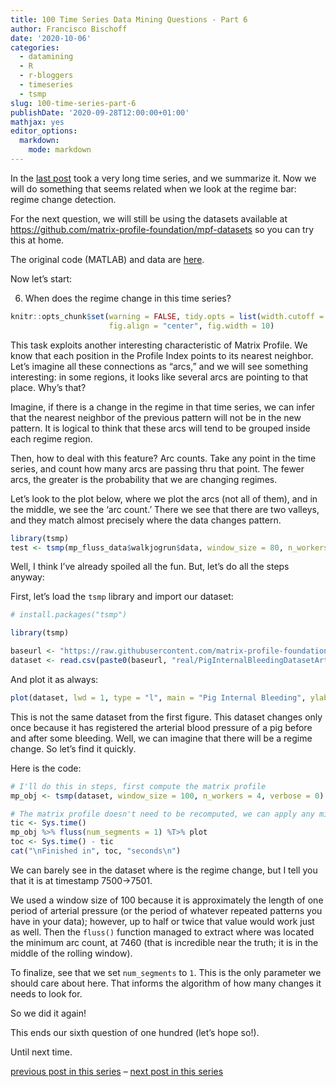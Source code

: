 ```yaml
---
title: 100 Time Series Data Mining Questions - Part 6
author: Francisco Bischoff
date: '2020-10-06'
categories:
  - datamining
  - R
  - r-bloggers
  - timeseries
  - tsmp
slug: 100-time-series-part-6
publishDate: '2020-09-28T12:00:00+01:00'
mathjax: yes
editor_options:
  markdown:
    mode: markdown
---
```


In the [last post](/posts/100-time-series-part-5) took a very long time series, and we summarize it.
Now we will do something that seems related when we look at the regime bar: regime change detection.

For the next question, we will still be using the datasets available at <https://github.com/matrix-profile-foundation/mpf-datasets> so you can try this at home.

The original code (MATLAB) and data are [here](https://www.cs.ucr.edu/~eamonn/HundredQuestions.zip).

Now let's start:

6.  When does the regime change in this time series?

```r
knitr::opts_chunk$set(warning = FALSE, tidy.opts = list(width.cutoff = 90), tidy = TRUE,
                      fig.align = "center", fig.width = 10)
```

This task exploits another interesting characteristic of Matrix Profile.
We know that each position in the Profile Index points to its nearest neighbor.
Let's imagine all these connections as "arcs," and we will see something interesting: in some regions, it looks like several arcs are pointing to that place.
Why's that?

Imagine, if there is a change in the regime in that time series, we can infer that the nearest neighbor of the previous pattern will not be in the new pattern.
It is logical to think that these arcs will tend to be grouped inside each regime region.

Then, how to deal with this feature?
Arc counts.
Take any point in the time series, and count how many arcs are passing thru that point.
The fewer arcs, the greater is the probability that we are changing regimes.

Let's look to the plot below, where we plot the arcs (not all of them), and in the middle, we see the 'arc count.' There we see that there are two valleys, and they match almost precisely where the data changes pattern.

```r
library(tsmp)
test <- tsmp(mp_fluss_data$walkjogrun$data, window_size = 80, n_workers = 4, verbose = 0) %>% fluss_cac() %T>% plot
```

Well, I think I've already spoiled all the fun.
But, let's do all the steps anyway:

First, let's load the `tsmp` library and import our dataset:

```r
# install.packages("tsmp")

library(tsmp)

baseurl <- "https://raw.githubusercontent.com/matrix-profile-foundation/mpf-datasets/4d99d1bee9b36ca552aa75631748825eda0c064c/"
dataset <- read.csv(paste0(baseurl, "real/PigInternalBleedingDatasetArtPressureFluidFilled_100_7501.txt"), header = FALSE)$V1
```

And plot it as always:

```r
plot(dataset, lwd = 1, type = "l", main = "Pig Internal Bleeding", ylab = "ABP (mmHg)", xlab = "time")
```

This is not the same dataset from the first figure.
This dataset changes only once because it has registered the arterial blood pressure of a pig before and after some bleeding.
Well, we can imagine that there will be a regime change.
So let's find it quickly.

Here is the code:

```r
# I'll do this in steps, first compute the matrix profile
mp_obj <- tsmp(dataset, window_size = 100, n_workers = 4, verbose = 0)

# The matrix profile doesn't need to be recomputed, we can apply any mining function on top of it, and is fast!
tic <- Sys.time()
mp_obj %>% fluss(num_segments = 1) %T>% plot
toc <- Sys.time() - tic
cat("\nFinished in", toc, "seconds\n")
```

We can barely see in the dataset where is the regime change, but I tell you that it is at timestamp 7500-\>7501.

We used a window size of 100 because it is approximately the length of one period of arterial pressure (or the period of whatever repeated patterns you have in your data); however, up to half or twice that value would work just as well.
Then the `fluss()` function managed to extract where was located the minimum arc count, at 7460 (that is incredible near the truth; it is in the middle of the rolling window).

To finalize, see that we set `num_segments` to `1`.
This is the only parameter we should care about here.
That informs the algorithm of how many changes it needs to look for.

So we did it again!

This ends our sixth question of one hundred (let's hope so!).

Until next time.

[previous post in this series](/posts/100-time-series-part-5) -- [next post in this series](/posts/100-time-series-part-7)
